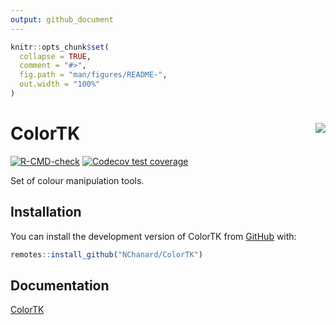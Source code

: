 ```yaml
---
output: github_document
---
```


<!-- README.md is generated from README.Rmd. Please edit that file -->

```r
knitr::opts_chunk$set(
  collapse = TRUE,
  comment = "#>",
  fig.path = "man/figures/README-",
  out.width = "100%"
)
```

# ColorTK <a href='https://nchanard.github.io/ColorTK/'><img src='man/figures/logo.png' align="right" /></a>

<!-- badges: start -->
[![R-CMD-check](https://github.com/NChanard/ColorTK/actions/workflows/R-CMD-check.yaml/badge.svg)](https://github.com/NChanard/ColorTK/actions/workflows/R-CMD-check.yaml)
[![Codecov test coverage](https://codecov.io/gh/NChanard/ColorTK/branch/master/graph/badge.svg)](https://app.codecov.io/gh/NChanard/ColorTK?branch=master)
<!-- badges: end -->

Set of colour manipulation tools.

## Installation

You can install the development version of ColorTK from [GitHub](https://github.com/) with:

``` r
remotes::install_github("NChanard/ColorTK")
```

## Documentation  

[ColorTK](https://nchanard.github.io/ColorTK/)
